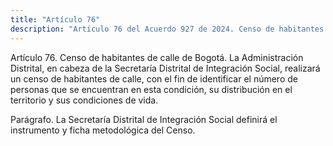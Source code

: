 ```yaml
---
title: "Artículo 76"
description: "Artículo 76 del Acuerdo 927 de 2024. Censo de habitantes de calle de Bogotá."
---
```


Artículo 76. Censo de habitantes de calle de Bogotá. La Administración Distrital, en cabeza de la Secretaría Distrital de Integración Social, realizará un censo de habitantes de calle, con el fin de identificar el número de personas que se encuentran en esta condición, su distribución en el territorio y sus condiciones de vida.
 
Parágrafo. La Secretaría Distrital de Integración Social definirá el instrumento y ficha metodológica del Censo.